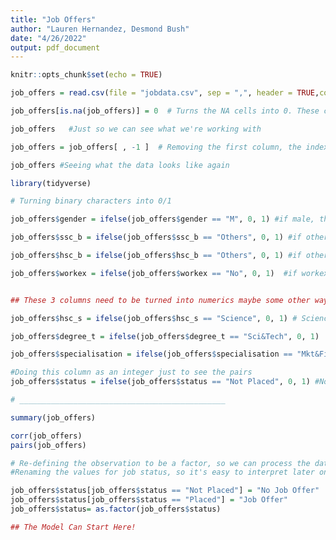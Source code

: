 ```yaml
---
title: "Job Offers"
author: "Lauren Hernandez, Desmond Bush"
date: "4/26/2022"
output: pdf_document
---
```


```r
knitr::opts_chunk$set(echo = TRUE)
```



```r

job_offers = read.csv(file = "jobdata.csv", sep = ",", header = TRUE,comment.char = "") #Import data **name it as jobdata.csv for this                                                                                           to work

job_offers[is.na(job_offers)] = 0  # Turns the NA cells into 0. These cells are 0, and they're under the "salary" column, for those                                         who did NOT get a job

job_offers   #Just so we can see what we're working with

job_offers = job_offers[ , -1 ]  # Removing the first column, the index of the individual is not a variable

job_offers #Seeing what the data looks like again

```





```r
library(tidyverse)

# Turning binary characters into 0/1

job_offers$gender = ifelse(job_offers$gender == "M", 0, 1) #if male, then M = 0; if female, then F = 1

job_offers$ssc_b = ifelse(job_offers$ssc_b == "Others", 0, 1) #if others, others = o; if Central, Central = 1

job_offers$hsc_b = ifelse(job_offers$hsc_b == "Others", 0, 1) #if others, others = o; if Central, Central = 1

job_offers$workex = ifelse(job_offers$workex == "No", 0, 1)  #if workex = no, workex = 0; if workex = yes, workex = 1


## These 3 columns need to be turned into numerics maybe some other way. All I coiuld figure out was the binary application

job_offers$hsc_s = ifelse(job_offers$hsc_s == "Science", 0, 1) # Science = 0, Commerce/Arts = 1

job_offers$degree_t = ifelse(job_offers$degree_t == "Sci&Tech", 0, 1)  # Sci&Tech = 0, others = 1

job_offers$specialisation = ifelse(job_offers$specialisation == "Mkt&Fin", 0, 1) #Mkt&Fin = 0, others = 1

#Doing this column as an integer just to see the pairs
job_offers$status = ifelse(job_offers$status == "Not Placed", 0, 1) #Not placed = 0, placed = 1

# ______________________________________________

summary(job_offers)

corr(job_offers)
pairs(job_offers)

```


```r

# Re-defining the observation to be a factor, so we can process the data
#Renaming the values for job status, so it's easy to interpret later on

job_offers$status[job_offers$status == "Not Placed"] = "No Job Offer"
job_offers$status[job_offers$status == "Placed"] = "Job Offer"
job_offers$status= as.factor(job_offers$status)

## The Model Can Start Here!






```








